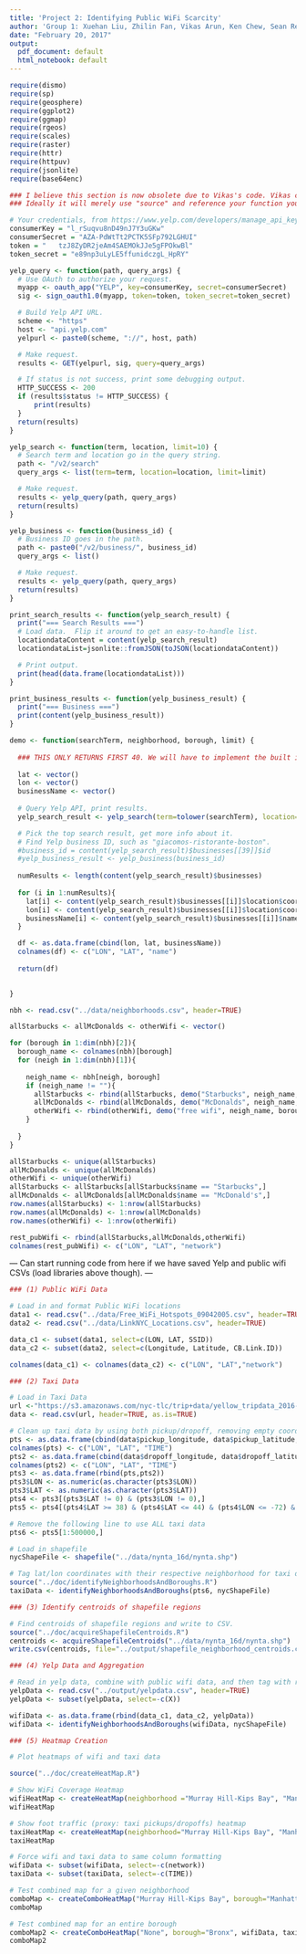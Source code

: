 ```yaml
---
title: 'Project 2: Identifying Public WiFi Scarcity'
author: 'Group 1: Xuehan Liu, Zhilin Fan, Vikas Arun, Ken Chew, Sean Reddy'
date: "February 20, 2017"
output:
  pdf_document: default
  html_notebook: default
---
```


```r

require(dismo)
require(sp)
require(geosphere)
require(ggplot2)
require(ggmap)
require(rgeos)
require(scales)
require(raster)
require(httr)
require(httpuv)
require(jsonlite)
require(base64enc)

```

```r


### I believe this section is now obsolete due to Vikas's code. Vikas can you please edit this to reflect your changes?
### Ideally it will merely use "source" and reference your function you created, similarly to later code blocks.

# Your credentials, from https://www.yelp.com/developers/manage_api_keys
consumerKey = "l_rSuqvu8nD49nJ7Y3uGKw"
consumerSecret = "AZA-PdWtTt2PCTK5SFp792LGHUI"
token = "	tzJ8ZyDR2jeAm4SAEMOkJJe5gFPOkwBl"
token_secret = "e89np3uLyLE5ffunidczgL_HpRY"

yelp_query <- function(path, query_args) {
  # Use OAuth to authorize your request.
  myapp <- oauth_app("YELP", key=consumerKey, secret=consumerSecret)
  sig <- sign_oauth1.0(myapp, token=token, token_secret=token_secret)

  # Build Yelp API URL.
  scheme <- "https"
  host <- "api.yelp.com"
  yelpurl <- paste0(scheme, "://", host, path)

  # Make request.
  results <- GET(yelpurl, sig, query=query_args)

  # If status is not success, print some debugging output.
  HTTP_SUCCESS <- 200
  if (results$status != HTTP_SUCCESS) {
      print(results)
  }
  return(results)
}

yelp_search <- function(term, location, limit=10) {
  # Search term and location go in the query string.
  path <- "/v2/search"
  query_args <- list(term=term, location=location, limit=limit)

  # Make request.
  results <- yelp_query(path, query_args)
  return(results)
}

yelp_business <- function(business_id) {
  # Business ID goes in the path.
  path <- paste0("/v2/business/", business_id)
  query_args <- list()

  # Make request.
  results <- yelp_query(path, query_args)
  return(results)
}

print_search_results <- function(yelp_search_result) {
  print("=== Search Results ===")
  # Load data.  Flip it around to get an easy-to-handle list.
  locationdataContent = content(yelp_search_result)
  locationdataList=jsonlite::fromJSON(toJSON(locationdataContent))

  # Print output.
  print(head(data.frame(locationdataList)))
}

print_business_results <- function(yelp_business_result) {
  print("=== Business ===")
  print(content(yelp_business_result))
}

demo <- function(searchTerm, neighborhood, borough, limit) {
  
  ### THIS ONLY RETURNS FIRST 40. We will have to implement the built in "offset" to acquire ALL results.
  
  lat <- vector()
  lon <- vector()
  businessName <- vector()
  
  # Query Yelp API, print results.
  yelp_search_result <- yelp_search(term=tolower(searchTerm), location=paste0(neighborhood, ", " , borough,", NY"), limit=limit)

  # Pick the top search result, get more info about it.
  # Find Yelp business ID, such as "giacomos-ristorante-boston".
  #business_id = content(yelp_search_result)$businesses[[39]]$id
  #yelp_business_result <- yelp_business(business_id)
  
  numResults <- length(content(yelp_search_result)$businesses)
  
  for (i in 1:numResults){
    lat[i] <- content(yelp_search_result)$businesses[[i]]$location$coordinate$latitude
    lon[i] <- content(yelp_search_result)$businesses[[i]]$location$coordinate$longitude
    businessName[i] <- content(yelp_search_result)$businesses[[i]]$name
  }

  df <- as.data.frame(cbind(lon, lat, businessName))
  colnames(df) <- c("LON", "LAT", "name")
  
  return(df)
  

}

nbh <- read.csv("../data/neighborhoods.csv", header=TRUE)

allStarbucks <- allMcDonalds <- otherWifi <- vector()

for (borough in 1:dim(nbh)[2]){
  borough_name <- colnames(nbh)[borough]
  for (neigh in 1:dim(nbh)[1]){
    
    neigh_name <- nbh[neigh, borough]
    if (neigh_name != ""){
      allStarbucks <- rbind(allStarbucks, demo("Starbucks", neigh_name, borough_name, 40))
      allMcDonalds <- rbind(allMcDonalds, demo("McDonalds", neigh_name, borough_name, 40))
      otherWifi <- rbind(otherWifi, demo("free wifi", neigh_name, borough_name, 40))
    }
    
  }
}

allStarbucks <- unique(allStarbucks)
allMcDonalds <- unique(allMcDonalds)
otherWifi <- unique(otherWifi)
allStarbucks <- allStarbucks[allStarbucks$name == "Starbucks",]
allMcDonalds <- allMcDonalds[allMcDonalds$name == "McDonald's",]
row.names(allStarbucks) <- 1:nrow(allStarbucks)
row.names(allMcDonalds) <- 1:nrow(allMcDonalds)
row.names(otherWifi) <- 1:nrow(otherWifi)

rest_pubWifi <- rbind(allStarbucks,allMcDonalds,otherWifi)
colnames(rest_pubWifi) <- c("LON", "LAT", "network")

```

 ---  Can start running code from here if we have saved Yelp and public wifi CSVs (load libraries above though). ---

```r

### (1) Public WiFi Data

# Load in and format Public WiFi locations
data1 <- read.csv("../data/Free_WiFi_Hotspots_09042005.csv", header=TRUE)
data2 <- read.csv("../data/LinkNYC_Locations.csv", header=TRUE)

data_c1 <- subset(data1, select=c(LON, LAT, SSID))
data_c2 <- subset(data2, select=c(Longitude, Latitude, CB.Link.ID))

colnames(data_c1) <- colnames(data_c2) <- c("LON", "LAT","network")

```

```r

### (2) Taxi Data

# Load in Taxi Data
url <-"https://s3.amazonaws.com/nyc-tlc/trip+data/yellow_tripdata_2016-02.csv"
data <- read.csv(url, header=TRUE, as.is=TRUE)

# Clean up taxi data by using both pickup/dropoff, removing empty coordinates, and removing likely erroneous coordinates.
pts <- as.data.frame(cbind(data$pickup_longitude, data$pickup_latitude, data$tpep_pickup_datetime))
colnames(pts) <- c("LON", "LAT", "TIME")
pts2 <- as.data.frame(cbind(data$dropoff_longitude, data$dropoff_latitude, data$tpep_dropoff_datetime))
colnames(pts2) <- c("LON", "LAT", "TIME")
pts3 <- as.data.frame(rbind(pts,pts2))
pts3$LON <- as.numeric(as.character(pts3$LON))
pts3$LAT <- as.numeric(as.character(pts3$LAT))
pts4 <- pts3[(pts3$LAT != 0) & (pts3$LON != 0),]
pts5 <- pts4[(pts4$LAT >= 38) & (pts4$LAT <= 44) & (pts4$LON <= -72) & (pts4$LON >= -76),]

# Remove the following line to use ALL taxi data
pts6 <- pts5[1:500000,]

# Load in shapefile
nycShapeFile <- shapefile("../data/nynta_16d/nynta.shp")

# Tag lat/lon coordinates with their respective neighborhood for taxi data
source("../doc/identifyNeighborhoodsAndBoroughs.R")
taxiData <- identifyNeighborhoodsAndBoroughs(pts6, nycShapeFile)

```

```r

### (3) Identify centroids of shapefile regions

# Find centroids of shapefile regions and write to CSV.
source("../doc/acquireShapefileCentroids.R")
centroids <- acquireShapefileCentroids("../data/nynta_16d/nynta.shp")
write.csv(centroids, file="../output/shapefile_neighborhood_centroids.csv")
```

```r

### (4) Yelp Data and Aggregation

# Read in yelp data, combine with public wifi data, and then tag with respective neighborhood based on lon/lat
yelpData <- read.csv("../output/yelpdata.csv", header=TRUE)
yelpData <- subset(yelpData, select=-c(X))

wifiData <- as.data.frame(rbind(data_c1, data_c2, yelpData))
wifiData <- identifyNeighborhoodsAndBoroughs(wifiData, nycShapeFile)
```

```r

### (5) Heatmap Creation

# Plot heatmaps of wifi and taxi data

source("../doc/createHeatMap.R")

# Show WiFi Coverage Heatmap
wifiHeatMap <- createHeatMap(neighborhood ="Murray Hill-Kips Bay", "Manhattan", wifiData, "blue")
wifiHeatMap

# Show foot traffic (proxy: taxi pickups/dropoffs) heatmap
taxiHeatMap <- createHeatMap(neighborhood="Murray Hill-Kips Bay", "Manhattan", taxiData, "red")
taxiHeatMap

# Force wifi and taxi data to same column formatting
wifiData <- subset(wifiData, select=-c(network))
taxiData <- subset(taxiData, select=-c(TIME))

# Test combined map for a given neighborhood
comboMap <- createComboHeatMap("Murray Hill-Kips Bay", borough="Manhattan", wifiData, taxiData, "blue", "red")
comboMap

# Test combined map for an entire borough
comboMap2 <- createComboHeatMap("None", borough="Bronx", wifiData, taxiData, "blue", "red")
comboMap2
```
